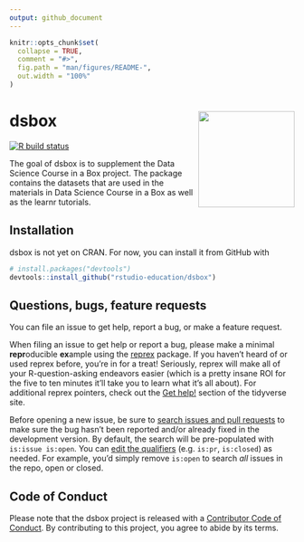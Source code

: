 ```yaml
---
output: github_document
---
```


<!-- README.md is generated from README.Rmd. Please edit that file -->

```r
knitr::opts_chunk$set(
  collapse = TRUE,
  comment = "#>",
  fig.path = "man/figures/README-",
  out.width = "100%"
)
```

# dsbox <img src="man/figures/dsbox.png" align="right" height="170">

<!-- badges: start -->
[![R build status](https://github.com/rstudio-education/dsbox/workflows/R-CMD-check/badge.svg)](https://github.com/rstudio-education/dsbox/actions)
<!-- badges: end -->

The goal of dsbox is to supplement the Data Science Course in a Box project. The package contains the datasets that are used in the materials in Data Science Course in a Box as well as the learnr tutorials.

## Installation

<!--

You can install the released version of dsbox from [CRAN](https://CRAN.R-project.org) with:

``` r
install.packages("dsbox")
```
And the development version from [GitHub](https://github.com/) with:

-->

dsbox is not yet on CRAN. For now, you can install it from GitHub with

```r
# install.packages("devtools")
devtools::install_github("rstudio-education/dsbox")
```

## Questions, bugs, feature requests

You can file an issue to get help, report a bug, or make a feature request.

When filing an issue to get help or report a bug, please make a minimal **repr**oducible **ex**ample using the [reprex](https://reprex.tidyverse.org/) package. 
If you haven't heard of or used reprex before, you're in for a treat! 
Seriously, reprex will make all of your R-question-asking endeavors easier (which is a pretty insane ROI for the five to ten minutes it'll take you to learn what it's all about). 
For additional reprex pointers, check out the [Get help!](https://www.tidyverse.org/help/) section of the tidyverse site.

Before opening a new issue, be sure to [search issues and pull requests](https://github.com/rstudio-education/dsbox/issues) to make sure the bug hasn't been reported and/or already fixed in the development version. 
By default, the search will be pre-populated with `is:issue is:open`. 
You can [edit the qualifiers](https://help.github.com/articles/searching-issues-and-pull-requests/) (e.g. `is:pr`, `is:closed`) as needed. 
For example, you'd simply remove `is:open` to search _all_ issues in the repo, open or closed.

## Code of Conduct
  
Please note that the dsbox project is released with a [Contributor Code of Conduct](https://contributor-covenant.org/version/2/0/CODE_OF_CONDUCT.html). 
By contributing to this project, you agree to abide by its terms.
